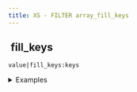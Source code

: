 ```yaml
---
title: XS - FILTER array_fill_keys
---
```


## <img src="../assets/docuBadge (11).png" alt="" data-size="line"> fill\_keys <a href="#xs-array_fill_keys" id="xs-array_fill_keys"></a>

`value|fill_keys:keys`

<details>

<summary>Examples</summary>

```javascript
"value"|fill_keys:'["a","b","c"]'    // Creates {"a":"value","b":"value","c":"value"}
0|fill_keys:'["x","y"]'              // Creates {"x":0,"y":0}
```

</details>
